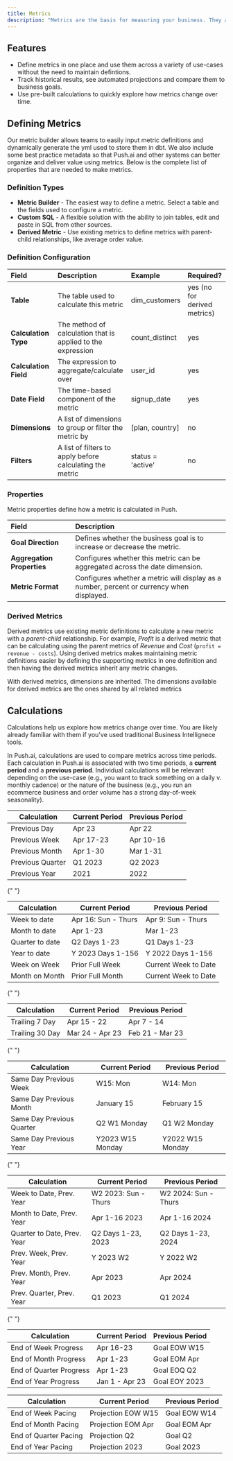 ```yaml
---
title: Metrics
description: "Metrics are the basis for measuring your business. They are times-series aggregations of data that can be defined inside of Push.ai or integrated using semantic layers such as [the dbt Semantic Layer](https://getdbt.com), [Looker](https://cloud.google.com/looker/) and [Cube](https://cube.dev)."
---
```


## Features

- Define metrics in one place and use them across a variety of use-cases without the need to maintain defintions.
- Track historical results, see automated projections and compare them to business goals.
- Use pre-built calculations to quickly explore how metrics change over time.

## Defining Metrics

Our metric builder allows teams to easily input metric definitions and dynamically generate the yml used to store them in dbt. We also include some best practice metadata so that Push.ai and other systems can better organize and deliver value using metrics. Below is the complete list of properties that are needed to make metrics.

### Definition Types

- **Metric Builder** - The easiest way to define a metric. Select a table and the fields used to configure a metric.
- **Custom SQL** - A flexible solution with the ability to join tables, edit and paste in SQL from other sources.
- **Derived Metric** - Use existing metrics to define metrics with parent-child relationships, like average order value.

### Definition Configuration

| Field                 | Description                                                 | Example           | Required?                    |
| :-------------------- | :---------------------------------------------------------- | :---------------- | :--------------------------- |
| **Table**             | The table used to calculate this metric                     | dim_customers     | yes (no for derived metrics) |
| **Calculation Type**  | The method of calculation that is applied to the expression | count_distinct    | yes                          |
| **Calculation Field** | The expression to aggregate/calculate over                  | user_id           | yes                          |
| **Date Field**        | The time-based component of the metric                      | signup_date       | yes                          |
| **Dimensions**        | A list of dimensions to group or filter the metric by       | [plan, country]   | no                           |
| **Filters**           | A list of filters to apply before calculating the metric    | status = 'active' | no                           |

### Properties

Metric properties define how a metric is calculated in Push.

| Field                      | Description                                                                               |
| :------------------------- | :---------------------------------------------------------------------------------------- |
| **Goal Direction**         | Defines whether the business goal is to increase or decrease the metric.                  |
| **Aggregation Properties** | Configures whether this metric can be aggregated across the date dimension.               |
| **Metric Format**          | Configures whether a metric will display as a number, percent or currency when displayed. |

### Derived Metrics

Derived metrics use existing metric definitions to calculate a new metric with a _parent-child_ relationship. For example, _Profit_ is a derived metric that can be calculating using the parent metrics of _Revenue_ and _Cost_ (`profit = revenue - costs`). Using derived metrics makes maintaining metric definitions easier by defining the supporting metrics in one definition and then having the derived metrics inherit any metric changes.

With derived metrics, dimensions are inherited. The dimensions available for derived metrics are the ones shared by all related metrics

## Calculations

Calculations help us explore how metrics change over time. You are likely already familiar with them if you've used traditional Business Intellignece tools.

In Push.ai, calculations are used to compare metrics across time periods. Each calculation in Push.ai is associated with two time periods, a **current period** and a **previous period**. Individual calculations will be relevant depending on the use-case (e.g., you want to track something on a daily v. monthly cadence) or the nature of the business (e.g., you run an ecommerce business and order volume has a strong day-of-week seasonality).

<AccordionGroup>
  <Accordion title="Previous Period">
    <table>
      <thead>
        <tr>
          <th>Calculation</th>
          <th>Current Period</th>
          <th>Previous Period</th>
        </tr>
      </thead>
      <tbody>
        <tr>
          <td>Previous Day</td>
          <td>Apr 23</td>
          <td>Apr 22</td>
        </tr>
        <tr>
          <td>Previous Week</td>
          <td>Apr 17-23</td>
          <td>Apr 10-16</td>
        </tr>
        <tr>
          <td>Previous Month</td>
          <td>Apr 1-30</td>
          <td>Mar 1-31</td>
        </tr>
        <tr>
          <td>Previous Quarter</td>
          <td>Q1 2023</td>
          <td>Q2 2023</td>
        </tr>
        <tr>
          <td>Previous Year</td>
          <td>2021</td>
          <td>2022</td>
        </tr>
      </tbody>
    </table>
  </Accordion>

{" "}

<Accordion title="Period to Date">
  <table>
    <thead>
      <tr>
        <th>Calculation</th>
        <th>Current Period</th>
        <th>Previous Period</th>
      </tr>
    </thead>
    <tbody>
      <tr>
        <td>Week to date</td>
        <td>Apr 16: Sun - Thurs</td>
        <td>Apr 9: Sun - Thurs</td>
      </tr>
      <tr>
        <td>Month to date</td>
        <td>Apr 1-23</td>
        <td>Mar 1-23</td>
      </tr>
      <tr>
        <td>Quarter to date</td>
        <td>Q2 Days 1-23</td>
        <td>Q1 Days 1-23</td>
      </tr>
      <tr>
        <td>Year to date</td>
        <td>Y 2023 Days 1-156</td>
        <td>Y 2022 Days 1-156</td>
      </tr>
      <tr>
        <td>Week on Week</td>
        <td>Prior Full Week</td>
        <td>Current Week to Date</td>
      </tr>
      <tr>
        <td>Month on Month</td>
        <td>Prior Full Month</td>
        <td>Current Week to Date</td>
      </tr>
    </tbody>
  </table>
</Accordion>

{" "}

<Accordion title="Trailing Period">
  <table>
    <thead>
      <tr>
        <th>Calculation</th>
        <th>Current Period</th>
        <th>Previous Period</th>
      </tr>
    </thead>
    <tbody>
      <tr>
        <td>Trailing 7 Day</td>
        <td>Apr 15 - 22</td>
        <td>Apr 7 - 14</td>
      </tr>
      <tr>
        <td>Trailing 30 Day</td>
        <td>Mar 24 - Apr 23</td>
        <td>Feb 21 - Mar 23</td>
      </tr>
    </tbody>
  </table>
</Accordion>

{" "}

<Accordion title="Same Day Previous Period">
  <table>
    <thead>
      <tr>
        <th>Calculation</th>
        <th>Current Period</th>
        <th>Previous Period</th>
      </tr>
    </thead>
    <tbody>
      <tr>
        <td>Same Day Previous Week</td>
        <td>W15: Mon</td>
        <td>W14: Mon</td>
      </tr>
      <tr>
        <td>Same Day Previous Month</td>
        <td>January 15</td>
        <td>February 15</td>
      </tr>
      <tr>
        <td>Same Day Previous Quarter</td>
        <td>Q2 W1 Monday</td>
        <td>Q1 W2 Monday</td>
      </tr>
      <tr>
        <td>Same Day Previous Year</td>
        <td>Y2023 W15 Monday</td>
        <td>Y2022 W15 Monday</td>
      </tr>
    </tbody>
  </table>
</Accordion>

{" "}

<Accordion title="Year over Year">
  <table>
    <thead>
      <tr>
        <th>Calculation</th>
        <th>Current Period</th>
        <th>Previous Period</th>
      </tr>
    </thead>
    <tbody>
      <tr>
        <td>Week to Date, Prev. Year</td>
        <td>W2 2023: Sun - Thurs</td>
        <td>W2 2024: Sun - Thurs</td>
      </tr>
      <tr>
        <td>Month to Date, Prev. Year</td>
        <td>Apr 1-16 2023</td>
        <td>Apr 1-16 2024</td>
      </tr>
      <tr>
        <td>Quarter to Date, Prev. Year</td>
        <td>Q2 Days 1-23, 2023</td>
        <td>Q2 Days 1-23, 2024</td>
      </tr>
      <tr>
        <td>Prev. Week, Prev. Year</td>
        <td>Y 2023 W2</td>
        <td>Y 2022 W2</td>
      </tr>
      <tr>
        <td>Prev. Month, Prev. Year</td>
        <td>Apr 2023</td>
        <td>Apr 2024</td>
      </tr>
      <tr>
        <td>Prev. Quarter, Prev. Year</td>
        <td>Q1 2023</td>
        <td>Q1 2024</td>
      </tr>
    </tbody>
  </table>
</Accordion>

{" "}

<Accordion title="Progress to Goal">
  <table>
    <thead>
      <tr>
        <th>Calculation</th>
        <th>Current Period</th>
        <th>Previous Period</th>
      </tr>
    </thead>
    <tbody>
      <tr>
        <td>End of Week Progress</td>
        <td>Apr 16-23</td>
        <td>Goal EOW W15</td>
      </tr>
      <tr>
        <td>End of Month Progress</td>
        <td>Apr 1-23</td>
        <td>Goal EOM Apr</td>
      </tr>
      <tr>
        <td>End of Quarter Progress</td>
        <td>Apr 1-23</td>
        <td>Goal EOQ Q2</td>
      </tr>
      <tr>
        <td>End of Year Progress</td>
        <td>Jan 1 - Apr 23</td>
        <td>Goal EOY 2023</td>
      </tr>
    </tbody>
  </table>
</Accordion>

  <Accordion title="Pacing to Goal">
    <table>
      <thead>
        <tr>
          <th>Calculation</th>
          <th>Current Period</th>
          <th>Previous Period</th>
        </tr>
      </thead>
      <tbody>
        <tr>
          <td>End of Week Pacing</td>
          <td>Projection EOW W15</td>
          <td>Goal EOW W14</td>
        </tr>
        <tr>
          <td>End of Month Pacing</td>
          <td>Projection EOM Apr</td>
          <td>Goal EOM Apr</td>
        </tr>
        <tr>
          <td>End of Quarter Pacing</td>
          <td>Projection Q2</td>
          <td>Goal Q2</td>
        </tr>
        <tr>
          <td>End of Year Pacing</td>
          <td>Projection 2023</td>
          <td>Goal 2023</td>
        </tr>
      </tbody>
    </table>
  </Accordion>
</AccordionGroup>
